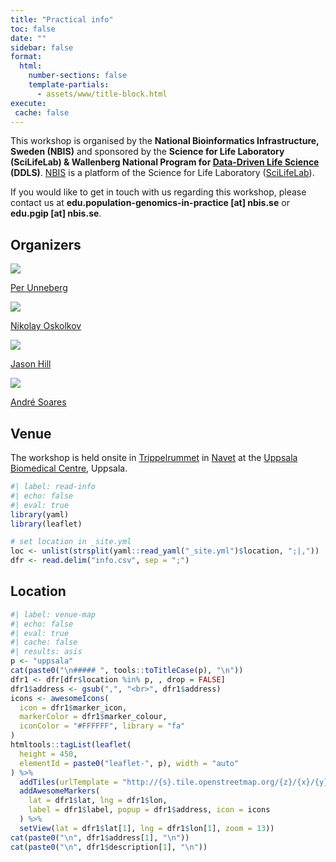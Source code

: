 ```yaml
---
title: "Practical info"
toc: false
date: ""
sidebar: false
format:
  html:
    number-sections: false
    template-partials:
      - assets/www/title-block.html
execute:
 cache: false
---
```


This workshop is organised by the **National Bioinformatics
Infrastructure, Sweden (NBIS)** and sponsored by the **Science for
Life Laboratory (SciLifeLab) & Wallenberg National Program for
[Data-Driven Life Science](https://www.scilifelab.se/data-driven/)
(DDLS)**. [NBIS](https://nbis.se) is a platform of the Science for
Life Laboratory ([SciLifeLab](https://www.scilifelab.se/)).

If you would like to get in touch with us regarding this workshop,
please contact us at **edu.population-genomics-in-practice [at]
nbis.se** or **edu.pgip [at] nbis.se**.

## Organizers

::: {.organisers-parent}
::: {.organisers-child}

![](assets/profile/per-unneberg.png)

[Per Unneberg](https://nbis.se/about/staff)

:::
::: {.organisers-child}

![](assets/profile/nikolay-oskolkov.jpg)

[Nikolay Oskolkov](https://nbis.se/about/staff)

:::
::: {.organisers-child}

![](assets/profile/jason-hill.jpg)

[Jason Hill](https://nbis.se/about/staff)

:::
::: {.organisers-child}

![](assets/profile/andre-soares.png)

[André Soares](https://nbis.se/about/staff)

:::

:::

## Venue

The workshop is held onsite in
[Trippelrummet](https://www.bmc.uu.se/scilifelab-navet-inglish/meeting-rooms-in-navet/#anchor-933950)
in [Navet](https://www.bmc.uu.se/scilifelab-navet-inglish/) at the
[Uppsala Biomedical Centre](https://www.bmc.uu.se/), Uppsala.

```r
#| label: read-info
#| echo: false
#| eval: true
library(yaml)
library(leaflet)

# set location in _site.yml
loc <- unlist(strsplit(yaml::read_yaml("_site.yml")$location, ";|,"))
dfr <- read.delim("info.csv", sep = ";")
```

:::{.panel-tabset}

## Location

```r
#| label: venue-map
#| echo: false
#| eval: true
#| cache: false
#| results: asis
p <- "uppsala"
cat(paste0("\n##### ", tools::toTitleCase(p), "\n"))
dfr1 <- dfr[dfr$location %in% p, , drop = FALSE]
dfr1$address <- gsub(",", "<br>", dfr1$address)
icons <- awesomeIcons(
  icon = dfr1$marker_icon,
  markerColor = dfr1$marker_colour,
  iconColor = "#FFFFFF", library = "fa"
)
htmltools::tagList(leaflet(
  height = 450,
  elementId = paste0("leaflet-", p), width = "auto"
) %>%
  addTiles(urlTemplate = "http://{s}.tile.openstreetmap.org/{z}/{x}/{y}.png") %>%
  addAwesomeMarkers(
    lat = dfr1$lat, lng = dfr1$lon,
    label = dfr1$label, popup = dfr1$address, icon = icons
  ) %>%
  setView(lat = dfr1$lat[1], lng = dfr1$lon[1], zoom = 13))
cat(paste0("\n", dfr1$address[1], "\n"))
cat(paste0("\n", dfr1$description[1], "\n"))
```

:::
